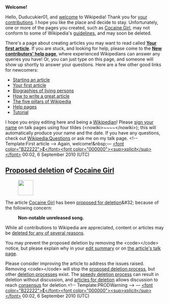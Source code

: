 <article id="28720163" title=User talk:Duducukier01>
	<talkpage id="28720163" title="User talk:Duducukier01">

'''Welcome!'''

Hello, Duducukier01, and [[Wikipedia:Welcome, newcomers|welcome]] to Wikipedia! Thank you for [[Special:Contributions/Duducukier01|your contributions]]. I hope you like the place and decide to stay. Unfortunately, one or more of the pages you created, such as [[Cocaine Girl]], may not conform to some of Wikipedia's [[Wikipedia:List of policies|guidelines]], and may soon be deleted. 

There's a page about creating articles you may want to read called '''[[Wikipedia:Your first article|Your first article]]'''. If you are stuck, and looking for help, please come to the '''[[Wikipedia:New contributors' help page|New contributors' help page]]''', where experienced Wikipedians can answer any queries you have! Or, you can just type '''{{t|helpme}}''' on this page, and someone will show up shortly to answer your questions. Here are a few other good links for newcomers:
* [[Wikipedia:Starting an article|Starting an article]]
* [[Wikipedia:Your first article|Your first article]]
* [[Wikipedia:Biographies of living persons|Biographies of living persons]]
* [[Wikipedia:How to write a great article|How to write a great article]]
* [[Wikipedia:Five pillars|The five pillars of Wikipedia]]
* [[Help:Contents|Help pages]]
* [[Wikipedia:Tutorial|Tutorial]]
I hope you enjoy editing here and being a [[Wikipedia:Wikipedians|Wikipedian]]! Please [[Wikipedia:Signatures|sign your name]] on talk pages using four tildes (&lt;nowiki&gt;~~~~&lt;/nowiki&gt;); this will automatically produce your name and the date. If you have any questions, check out [[Wikipedia:Questions]] or ask me on my talk page. &lt;!-- Template:First article --&gt; Again, welcome!&amp;nbsp;— [[User:Explicit|&lt;font color=&quot;B22222&quot;&gt;'''ξ'''&lt;/font&gt;]][[User talk:Explicit|&lt;font color=&quot;000000&quot;&gt;&lt;sup&gt;xplicit&lt;/sup&gt;&lt;/font&gt;]] 00:02, 6 September 2010 (UTC)
==[[Wikipedia:Proposed deletion|Proposed deletion]] of [[Cocaine Girl]]==
[[Image:Ambox warning yellow.svg|left|48px|]]

The article [[Cocaine Girl]] has been [[Wikipedia:Proposed deletion|proposed for deletion]]&amp;#32; because of the following concern:
:'''Non-notable unreleased song.'''

While all contributions to Wikipedia are appreciated, content or articles may be [[WP:DEL#REASON|deleted for any of several reasons]].

You may prevent the proposed deletion by removing the &lt;code&gt;{{tl|dated prod}}&lt;/code&gt; notice, but please explain why in your [[Help:edit summary|edit summary]] or on [[Talk:Cocaine Girl|the article's talk page]].

Please consider improving the article to address the issues raised. Removing &lt;code&gt;{{tl|dated prod}}&lt;/code&gt; will stop the [[Wikipedia:Proposed deletion|proposed deletion process]], but other [[Wikipedia:deletion process|deletion process]]es exist.  The [[Wikipedia:Criteria for speedy deletion|speedy deletion process]] can result in deletion without discussion, and [[Wikipedia:Articles for deletion|articles for deletion]] allows discussion to reach [[Wikipedia:Consensus|consensus]] for deletion.&lt;!-- Template:PRODWarning --&gt; — [[User:Explicit|&lt;font color=&quot;B22222&quot;&gt;'''ξ'''&lt;/font&gt;]][[User talk:Explicit|&lt;font color=&quot;000000&quot;&gt;&lt;sup&gt;xplicit&lt;/sup&gt;&lt;/font&gt;]] 00:02, 6 September 2010 (UTC)
	</talkpage>
</article>